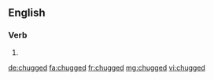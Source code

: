 ==English==

===Verb===
{{head|en|verb form}}

# {{en-past of|chug}}

[[de:chugged]]
[[fa:chugged]]
[[fr:chugged]]
[[mg:chugged]]
[[vi:chugged]]